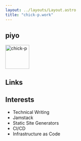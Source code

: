 ```yaml
---
layout: ../layouts/Layout.astro
title: "chick-p.work"
---
```




## piyo

<Image src={profile} width="75" height="75" alt="chick-p" format="png" />


## Links

<SnsList role="list" class="link-Sns-grid">
  <Sns
    href="https://blog.chick-p.work"
    title="Blog"
    icon="ph:article-fill"
  />
  <Sns
    href="https://github.com/chick-p/"
    title="GitHub"
    icon="simple-icons:github"
  />
  <Sns
    href="https://zenn.dev/chick_p"
    title="Zenn"
    icon="simple-icons:zenn"
  />
  <Sns
    href="https://twitter.com/_chick_p"
    title="Twitter"
    icon="simple-icons:twitter"
  />
</SnsList>

## Interests

* Technical Writing
* Jamstack
* Static Site Generators
* CI/CD
* Infrastructure as Code
